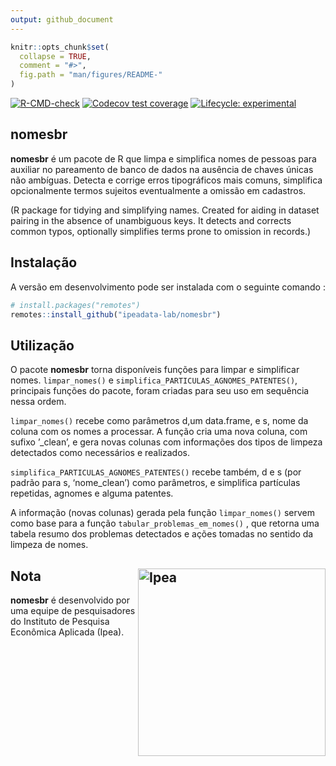 ```yaml
---
output: github_document
---
```


```r
knitr::opts_chunk$set(
  collapse = TRUE,
  comment = "#>",
  fig.path = "man/figures/README-"
)
```
<!-- badges: start -->
[![R-CMD-check](https://github.com/ipeadata-lab/nomesbr/actions/workflows/R-CMD-check.yaml/badge.svg)](https://github.com/ipeadata-lab/nomesbr/actions/workflows/R-CMD-check.yaml)
[![Codecov test coverage](https://codecov.io/gh/ipeadata-lab/nomesbr/graph/badge.svg)](https://app.codecov.io/gh/ipeadata-lab/nomesbr)
[![Lifecycle: experimental](https://img.shields.io/badge/lifecycle-experimental-orange.svg)](https://lifecycle.r-lib.org/articles/stages.html#experimental)
<!-- badges: end -->

## nomesbr

**nomesbr** é um pacote de R que limpa e simplifica nomes de pessoas para 
auxiliar no pareamento de banco de dados na ausência de chaves únicas não 
ambíguas. Detecta e corrige erros tipográficos mais comuns, simplifica 
opcionalmente termos sujeitos eventualmente a omissão em cadastros. 

(R package for tidying and simplifying names. Created for aiding in dataset pairing 
in the absence of unambiguous keys.
It detects and corrects common typos, optionally simplifies terms prone 
to omission in records.)

## Instalação



A versão em desenvolvimento pode ser instalada com
o seguinte comando :

```r
# install.packages("remotes")
remotes::install_github("ipeadata-lab/nomesbr")
```

## Utilização

O pacote **nomesbr** torna disponíveis funções para limpar e simplificar nomes.
 `limpar_nomes()` e `simplifica_PARTICULAS_AGNOMES_PATENTES()`, principais funções 
 do pacote, foram criadas para seu uso em sequência nessa ordem.

`limpar_nomes()` recebe como parâmetros d,um data.frame, e s, nome da coluna 
com os nomes a processar. A função cria uma nova coluna, com sufixo '_clean', e gera 
novas colunas com informações dos tipos de limpeza detectados 
como necessários e realizados.

`simplifica_PARTICULAS_AGNOMES_PATENTES()` recebe também, d e s (por padrão para s, 'nome_clean')
 como parâmetros, e simplifica partículas repetidas, agnomes e alguma patentes.  
 
 A informação (novas colunas) gerada pela função `limpar_nomes()` servem como base 
 para a função `tabular_problemas_em_nomes()` , que retorna uma tabela resumo 
 dos problemas detectados e ações tomadas no sentido da limpeza de nomes.

## Nota <a href="https://www.ipea.gov.br"><img src="man/figures/ipea_logo.png" alt="Ipea" align="right" width="300"/></a>

**nomesbr** é desenvolvido por uma equipe de pesquisadores do Instituto
de Pesquisa Econômica Aplicada (Ipea).
